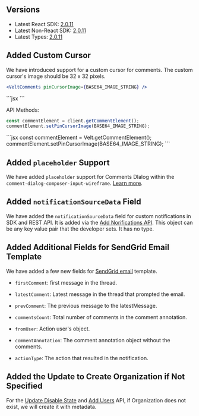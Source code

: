 ## Versions

- Latest React SDK: [2.0.11](https://www.npmjs.com/package/@veltdev/react)
- Latest Non-React SDK: [2.0.11](https://www.npmjs.com/package/@veltdev/client)
- Latest Types:  [2.0.11](https://www.npmjs.com/package/@veltdev/types)

## Added Custom Cursor
We have introduced support for a custom cursor for comments. The custom cursor's image should be 32 x 32 pixels.
<Tabs>
<Tab title="React / Next.js" >
```jsx
<VeltComments pinCursorImage={BASE64_IMAGE_STRING} />
```
</Tab>
<Tab title="HTML">
```jsx
<velt-comments pin-cursor-image="BASE64_IMAGE_STRING"></velt-comments>
```
</Tab>
</Tabs>

API Methods:
<Tabs>
<Tab title="React / Next.js" >
```jsx
const commentElement = client.getCommentElement();
commentElement.setPinCursorImage(BASE64_IMAGE_STRING);
```
</Tab>
<Tab title="HTML">
```jsx
const commentElement = Velt.getCommentElement();
commentElement.setPinCursorImage(BASE64_IMAGE_STRING);
```
</Tab>
</Tabs>

## Added `placeholder` Support
We have added `placeholder` support for Comments DIalog within the `comment-dialog-composer-input-wireframe`. [Learn more](https://docs.velt.dev/async-collaboration/comments/customize-ui/comment-dialog/subcomponents/composer/overview).


## Added `notificationSourceData` Field
We have added the `notificationSourceData`  field for custom notifications in SDK and REST API. It is added via the [Add Norifications API](https://docs.velt.dev/rest-apis/notifications/add-notifications#add-notifications). This object can be any key value pair that the developer sets. It has no type.

## Added Additional Fields for SendGrid Email Template
We have added a few new fields for [SendGrid email](https://docs.velt.dev/notifications/email/overview#email-template-data) template.
- `firstComment`: first message in the thread.

- `latestComment`: Latest message in the thread that prompted the email.

- `prevComment`: The previous message to the latestMessage.

- `commentsCount`: Total number of comments in the comment annotation.

- `fromUser`: Action user's object.

- `commentAnnotation`: The comment annotation object without the comments.

- `actionType`: The action that resulted in the notification.


 ## Added the Update to Create Organization if Not Specified
 For the [Update Disable State](https://docs.velt.dev/rest-apis/organizations/update-organization-disable-state#update-disabled-state-for-organizations) and [Add Users](https://docs.velt.dev/rest-apis/users/add-users#add-users) API, if Organization does not exist, we will create it with metadata.
